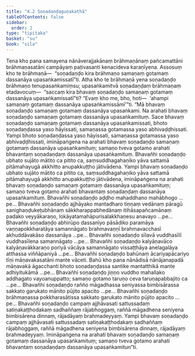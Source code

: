 ```yaml
---
title: "4.2 Soṇadaṇḍaguṇakathā"
tableOfContents: false
sidebar:
  order: 2
type: "tipitaka"
basket: "su"
book: "sila"
---
```



<DynamicBreadcrumb />

<Division number="303" book="sila">

<Paragraph number="429" book="sila">
Tena kho pana samayena nānāverajjakānaṃ brāhmaṇānaṃ pañcamattāni brāhmaṇasatāni campāyaṃ paṭivasanti kenacideva karaṇīyena. Assosuṃ kho te brāhmaṇā—  “soṇadaṇḍo kira brāhmaṇo samaṇaṃ gotamaṃ dassanāya upasaṅkamissatī”ti. Atha kho te brāhmaṇā yena soṇadaṇḍo brāhmaṇo tenupasaṅkamiṃsu; upasaṅkamitvā soṇadaṇḍaṃ brāhmaṇaṃ etadavocuṃ—  “saccaṃ kira bhavaṃ soṇadaṇḍo samaṇaṃ gotamaṃ dassanāya upasaṅkamissatī”ti? “Evaṃ kho me, bho, hoti—  ‘ahampi samaṇaṃ gotamaṃ dassanāya upasaṅkamissāmī’”ti.
</Paragraph>

<Paragraph number="430" book="sila">
“Mā bhavaṃ soṇadaṇḍo samaṇaṃ gotamaṃ dassanāya upasaṅkami. Na arahati bhavaṃ soṇadaṇḍo samaṇaṃ gotamaṃ dassanāya upasaṅkamituṃ. Sace bhavaṃ soṇadaṇḍo samaṇaṃ gotamaṃ dassanāya upasaṅkamissati, bhoto soṇadaṇḍassa yaso hāyissati, samaṇassa gotamassa yaso abhivaḍḍhissati. Yampi bhoto soṇadaṇḍassa yaso hāyissati, samaṇassa gotamassa yaso abhivaḍḍhissati, imināpaṅgena na arahati bhavaṃ soṇadaṇḍo samaṇaṃ gotamaṃ dassanāya upasaṅkamituṃ; samaṇo tveva gotamo arahati bhavantaṃ soṇadaṇḍaṃ dassanāya upasaṅkamituṃ.
</Paragraph>

<Paragraph number="431" book="sila">
Bhavañhi soṇadaṇḍo ubhato sujāto mātito ca pitito ca, saṃsuddhagahaṇiko yāva sattamā pitāmahayugā akkhitto anupakkuṭṭho jātivādena. Yampi bhavaṃ soṇadaṇḍo ubhato sujāto mātito ca pitito ca, saṃsuddhagahaṇiko yāva sattamā pitāmahayugā akkhitto anupakkuṭṭho jātivādena, imināpaṅgena na arahati bhavaṃ soṇadaṇḍo samaṇaṃ gotamaṃ dassanāya upasaṅkamituṃ; samaṇo tveva gotamo arahati bhavantaṃ soṇadaṇḍaṃ dassanāya upasaṅkamituṃ.
</Paragraph>

<Paragraph number="432" book="sila">
Bhavañhi soṇadaṇḍo aḍḍho mahaddhano mahābhogo …pe…
</Paragraph>

<Paragraph number="433" book="sila">
Bhavañhi soṇadaṇḍo ajjhāyako mantadharo tiṇṇaṃ vedānaṃ pāragū sanighaṇḍukeṭubhānaṃ sākkharappabhedānaṃ itihāsapañcamānaṃ padako veyyākaraṇo, lokāyatamahāpurisalakkhaṇesu anavayo …pe…
</Paragraph>

<Paragraph number="434" book="sila">
Bhavañhi soṇadaṇḍo abhirūpo dassanīyo pāsādiko paramāya vaṇṇapokkharatāya samannāgato brahmavaṇṇī brahmavacchasī akhuddāvakāso dassanāya …pe…
</Paragraph>

<Paragraph number="435" book="sila">
Bhavañhi soṇadaṇḍo sīlavā vuddhasīlī vuddhasīlena samannāgato …pe…
</Paragraph>

<Paragraph number="436" book="sila">
Bhavañhi soṇadaṇḍo kalyāṇavāco kalyāṇavākkaraṇo poriyā vācāya samannāgato vissaṭṭhāya anelagalāya atthassa viññāpaniyā …pe…
</Paragraph>

<Paragraph number="437" book="sila">
Bhavañhi soṇadaṇḍo bahūnaṃ ācariyapācariyo tīṇi māṇavakasatāni mante vāceti. Bahū kho pana nānādisā nānājanapadā māṇavakā āgacchanti bhoto soṇadaṇḍassa santike mantatthikā mante adhiyitukāmā …pe…
</Paragraph>

<Paragraph number="438" book="sila">
Bhavañhi soṇadaṇḍo jiṇṇo vuddho mahallako addhagato vayoanuppatto; samaṇo gotamo taruṇo ceva taruṇapabbajito ca …pe…
</Paragraph>

<Paragraph number="439" book="sila">
Bhavañhi soṇadaṇḍo rañño māgadhassa seniyassa bimbisārassa sakkato garukato mānito pūjito apacito …pe…
</Paragraph>

<Paragraph number="440" book="sila">
Bhavañhi soṇadaṇḍo brāhmaṇassa pokkharasātissa sakkato garukato mānito pūjito apacito …pe…
</Paragraph>

<Paragraph number="441" book="sila">
Bhavañhi soṇadaṇḍo campaṃ ajjhāvasati sattussadaṃ satiṇakaṭṭhodakaṃ sadhaññaṃ rājabhoggaṃ, raññā māgadhena seniyena bimbisārena dinnaṃ, rājadāyaṃ brahmadeyyaṃ. Yampi bhavaṃ soṇadaṇḍo campaṃ ajjhāvasati sattussadaṃ satiṇakaṭṭhodakaṃ sadhaññaṃ rājabhoggaṃ, raññā māgadhena seniyena bimbisārena dinnaṃ, rājadāyaṃ brahmadeyyaṃ. Imināpaṅgena na arahati bhavaṃ soṇadaṇḍo samaṇaṃ gotamaṃ dassanāya upasaṅkamituṃ; samaṇo tveva gotamo arahati bhavantaṃ soṇadaṇḍaṃ dassanāya upasaṅkamitun”ti.
</Paragraph>
</Division>